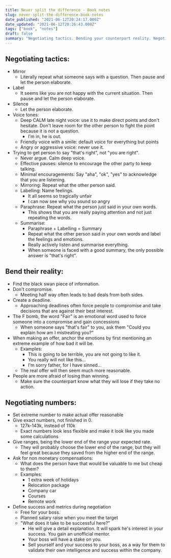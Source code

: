 ```yaml
---
title: Never split the difference - Book notes
slug: never-split-the-difference-book-notes
date_published: "2021-06-12T20:24:17.000Z"
date_updated: "2021-06-12T20:26:43.000Z"
tags: ["book", "notes"]
draft: false
summary: "Negotiating tactics. Bending your counterpart reality. Negotiating offers and numbers."
---
```


## Negotiating tactics:

- Mirror
  - Literally repeat what someone says with a question. Then pause and let the person elaborate.
- Label
  - It seems like you are not happy with the current situation. Then pause and let the person elaborate.
- Silence
  - Let the person elaborate.
- Voice tones:
  - Deep CALM late night voice: use it to make direct points and don't hesitate. Don't leave room for the other person to fight the point because it is not a question.
    - I'm in, he is out.
  - Friendly voice with a smile: default voice for everything but points
  - Angry or aggressive voice: never use it.
- Trying to get person to say "that's right", not "you are right".
  - Never argue. Calm deep voice.
  - Effective pauses: silence to encourage the other party to keep talking.
  - Minimal encouragements: Say "aha", "ok", "yes" to acknowledge that you are listening.
  - Mirroring: Repeat what the other person said.
  - Labelling: Name feelings.
    - It all seems so tragically unfair
    - I can now see why you sound so angry
  - Paraphrase: Repeat what the person just said in your own words.
    - This shows that you are really paying attention and not just repeating the words.
  - Summarise:
    - Paraphrase + Labelling = Summary
    - Repeat what the other person said in your own words and label the feelings and emotions.
    - Really actively listen and summarise everything.
    - When someone is faced with a good summary, the only possible answer is "that's right".

## Bend their reality:

- Find the black swan piece of information.
- Don't compromise.
  - Meeting half way often leads to bad deals from both sides.
- Create a deadline.
  - Approaching deadlines often force people to compromise and take decisions that are against their best interest.
- The F bomb, the word "Fair" is an emotional word used to force someone into a compromise and gain concessions
  - When someone says "that's fair" to you, ask them "Could you explain how am I mistreating you?"
- When making an offer, anchor the emotions by first mentioning an extreme example of how bad it will be.
  - Examples:
    - This is going to be terrible, you are not going to like it.
    - You really will not like this...
    - I'm sorry father, for I have sinned...
  - The real offer will then seem much more reasonable.
- People are more afraid of losing than winning.
  - Make sure the counterpart know what they will lose if they take no action.

## Negotiating numbers:

- Set extreme number to make actual offer reasonable
- Give exact numbers, not finished in 0.
  - 127k-143k, instead of 110k
  - Exact numbers look less flexible and make it look like you made some calculations
- Give ranges, being the lower end of the range your expected rate.
  - They will probably choose the lower end of the range, but they will feel great because they saved from the higher end of the range.
- Ask for non monetary compensations:
  - What does the person have that would be valuable to me but cheap to them?
  - Examples:
    - 1 extra week of holidays
    - Relocation package
    - Company car
    - Courses
    - Remote work
- Define success and metrics during negotiation
  - Free for your boss.
  - Planned salary raise when you meet the target
  - "What does it take to be successful here?"
    - He will give a detail explanation. It will spark he's interest in your success. You gain an unofficial mentor.
    - Your boss will have a stake on you.
    - Sell yourself and your success to your boss, as a way for them to validate their own intelligence and success within the company.

